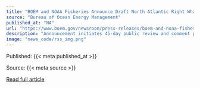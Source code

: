 ```yaml
---
title: "BOEM and NOAA Fisheries Announce Draft North Atlantic Right Whale and Offshore Wind Strategy"
source: "Bureau of Ocean Energy Management"
published_at: "NA"
url: "https://www.boem.gov/newsroom/press-releases/boem-and-noaa-fisheries-announce-draft-north-atlantic-right-whale-and"
description: "Announcement initiates 45-day public review and comment period."
image: "news_code/rss_img.png"
---
```



  Published: {{< meta published_at >}}
  

  Source: {{< meta source >}}
  

  [Read full article]({{< meta url >}})
  


